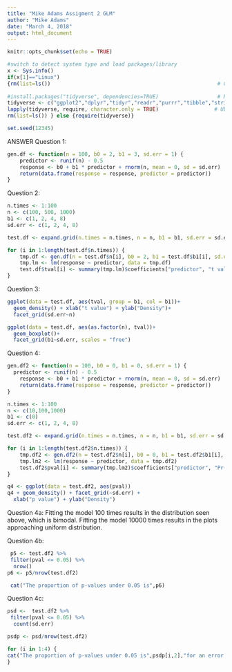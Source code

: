 ```yaml
---
title: "Mike Adams Assigment 2 GLM"
author: "Mike Adams"
date: "March 4, 2018"
output: html_document
---
```


```r
knitr::opts_chunk$set(echo = TRUE)
```

```r
#switch to detect system type and load packages/library
x <- Sys.info()
if(x[1]=="Linux")
{rm(list=ls())                                                      # Clears R workspace
   
#install.packages("tidyverse", dependencies=TRUE)                   # Run once, then comment
tidyverse <- c("ggplot2","dplyr","tidyr","readr","purrr","tibble","stringr") # Ubuntu tidyverse work around
lapply(tidyverse, require, character.only = TRUE)                  # Ubuntu tidyverse work around
rm(list=ls()) } else {require(tidyverse)}
```
```r
set.seed(12345)
```

ANSWER
Question 1:
```r
gen.df <- function(n = 100, b0 = 2, b1 = 3, sd.err = 1) {
    predictor <- runif(n) - 0.5
    response <- b0 + b1 * predictor + rnorm(n, mean = 0, sd = sd.err)
    return(data.frame(response = response, predictor = predictor))
}
```

Question 2:
```r
n.times <- 1:100
n <- c(100, 500, 1000)
b1 <- c(1, 2, 4, 8)
sd.err <- c(1, 2, 4, 8)

test.df <- expand.grid(n.times = n.times, n = n, b1 = b1, sd.err = sd.err)
```

```r

for (i in 1:length(test.df$n.times)) {
    tmp.df <- gen.df(n = test.df$n[i], b0 = 2, b1 = test.df$b1[i], sd.err = test.df$sd.err[i])
    tmp.lm <- lm(response ~ predictor, data = tmp.df)
    test.df$tval[i] <- summary(tmp.lm)$coefficients["predictor", "t value"]
}
```

Question 3:
```r
ggplot(data = test.df, aes(tval, group = b1, col = b1))+
  geom_density() + xlab("t value") + ylab("Density")+
  facet_grid(sd.err~n)

ggplot(data = test.df, aes(as.factor(n), tval))+
  geom_boxplot()+
  facet_grid(b1~sd.err, scales = "free")
```

Question 4:
```r
gen.df2 <- function(n = 100, b0 = 0, b1 = 0, sd.err = 1) {
  predictor <- runif(n) - 0.5
    response <- b0 + b1 * predictor + rnorm(n, mean = 0, sd = sd.err)
    return(data.frame(response = response, predictor = predictor))
}
```

```r
n.times <- 1:100
n <- c(10,100,1000)
b1 <- c(0)
sd.err <- c(1, 2, 4, 8)

test.df2 <- expand.grid(n.times = n.times, n = n, b1 = b1, sd.err = sd.err)
```

```r


for (i in 1:length(test.df2$n.times)) {
    tmp.df2 <- gen.df2(n = test.df2$n[i], b0 = 0, b1 = test.df2$b1[i], sd.err = test.df2$sd.err[i])
    tmp.lm2 <- lm(response ~ predictor, data = tmp.df2)
    test.df2$pval[i] <- summary(tmp.lm2)$coefficients["predictor", "Pr(>|t|)"]
}


```

```r
q4 <- ggplot(data = test.df2, aes(pval))
q4 + geom_density() + facet_grid(~sd.err) + 
  xlab("p value") + ylab("Density")
```

Question 4a: Fitting the model 100 times results in the distribution seen above, which is bimodal. Fitting the model 10000 times results in the plots approaching uniform distribution.

Question 4b: 
```r

 p5 <- test.df2 %>%
 filter(pval <= 0.05) %>%
  nrow() 
p6 <- p5/nrow(test.df2)

 cat("The proportion of p-values under 0.05 is",p6)
```
Question 4c: 
```r

psd <-  test.df2 %>%
 filter(pval <= 0.05) %>%
  count(sd.err)

psdp <- psd/nrow(test.df2)

for (i in 1:4) {
cat("The proportion of p-values under 0.05 is",psdp[i,2],"for an error of" ,as.character(psd[i,1]), "\n")
}

```


